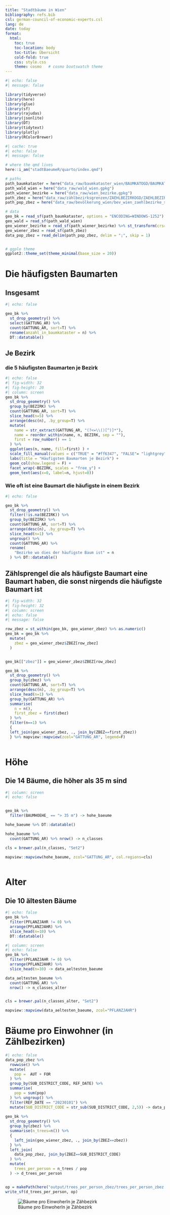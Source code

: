 ```yaml
---
title: "Stadtbäume in Wien"
bibliography: refs.bib
csl: german-council-of-economic-experts.csl
lang: de
date: today
format:
  html:
    toc: true
    toc-location: body
    toc-title: Übersicht
    cold-fold: true
    css: style.css
    theme: cosmo   # cosmo bootswatch theme
---
```


```r
#| echo: false
#| message: false

library(tidyverse)
library(here)
library(glue)
library(sf)
library(rajudas)
library(jsonlite)
library(DT)
library(tidytext)
library(plotly)  
library(RColorBrewer)  
```

```r
#| cache: true
#| echo: false
#| message: false

# where the qmd lives
here::i_am("stadtBaeumeR/quarto/index.qmd")

# paths
path_baumkataster = here("data_raw/baumkataster_wien/BAUMKATOGD/BAUMKATOGDPoint.shp")
path_wald_wien = here("data_raw/wald_wien.gpkg")
path_wiener_bezirke = here("data_raw/wien_bezirke.gpkg")
path_zbez = here("data_raw/zählbezirksgrenzen/ZAEHLBEZIRKOGD/ZAEHLBEZIRKOGDPolygon.shp")
path_pop_zbez = here("data_raw/bevölkerung_wien/bev_wien_zaehlbezirke_seit_2008.csv")

# data
geo_bk = read_sf(path_baumkataster, options = "ENCODING=WINDOWS-1252")
geo_wald = read_sf(path_wald_wien)
geo_wiener_bezirke = read_sf(path_wiener_bezirke) %>% st_transform(crs=st_crs(geo_bk))
geo_wiener_zbez = read_sf(path_zbez)
data_pop_zbez = read_delim(path_pop_zbez, delim = ";", skip = 1)


# ggplo theme
ggplot2::theme_set(theme_minimal(base_size = 20))
```



# Die häufigsten Baumarten


## Insgesamt

```r
#| echo: false

geo_bk %>% 
  st_drop_geometry() %>% 
  select(GATTUNG_AR) %>% 
  count(GATTUNG_AR, sort=T) %>% 
  rename(anzahl_in_baumkataster = n) %>% 
  DT::datatable()
```

## Je Bezirk

### die 5 häufigsten Baumarten je Bezirk

```r
#| echo: false
#| fig-width: 32
#| fig-height: 20
#| column: screen
geo_bk %>%
  st_drop_geometry() %>%
  group_by(BEZIRK) %>%
  count(GATTUNG_AR, sort=T) %>% 
  slice_head(n=5) %>% 
  arrange(desc(n), .by_group=T) %>% 
  mutate(
    name = str_extract(GATTUNG_AR, "(?<=\\()[^)]*"),
    name = reorder_within(name, n, BEZIRK, sep = ""),
    first = row_number() == 1
  ) %>% 
  ggplot(aes(n, name, fill=first) ) +
  scale_fill_manual(values = c("TRUE" = "#ff6347", "FALSE"= "lightgrey")) +
  labs(title = "Häufigsten Baumarten je Bezirk") +
  geom_col(show.legend = F) +
  facet_wrap(~BEZIRK, scales = "free_y") +
  geom_text(aes(x=0, label=n, hjust=0)) 


```

### Wie oft ist eine Baumart die häufigste in einem Bezirk

```r
#| echo: false

geo_bk %>% 
  st_drop_geometry() %>% 
  filter(!is.na(BEZIRK)) %>% 
  group_by(BEZIRK) %>%
  count(GATTUNG_AR, sort=T) %>% 
  arrange(desc(n), .by_group=T) %>% 
  slice_head(n=1) %>% 
  ungroup() %>% 
  count(GATTUNG_AR) %>% 
  rename(
    "Bezirke wo dies der häufigste Baum ist" = n
  ) %>% DT::datatable()
```

## Zählsprengel die als häufigste Baumart eine Baumart haben, die sonst nirgends die häufigste Baumart ist

```r
#| fig-width: 32
#| fig-height: 32
#| column: screen
#| echo: false
#| message: false

row_zbez = st_within(geo_bk, geo_wiener_zbez) %>% as.numeric()
geo_bk = geo_bk %>% 
  mutate(
    zbez = geo_wiener_zbez$ZBEZ[row_zbez]
  ) 


geo_bk[["zbez"]] = geo_wiener_zbez$ZBEZ[row_zbez]

geo_bk %>% 
  st_drop_geometry() %>% 
  group_by(zbez) %>% 
  count(GATTUNG_AR, sort=T) %>% 
  arrange(desc(n), .by_group=T) %>% 
  slice_head(n=1) %>% 
  group_by(GATTUNG_AR) %>% 
  summarise(
    n = n(),
    first_zbez = first(zbez)
  ) %>% 
  filter(n==1) %>% 
  {
  left_join(geo_wiener_zbez, ., join_by(ZBEZ==first_zbez))
  } %>% mapview::mapview(zcol="GATTUNG_AR", legend=F)
  
```

# Höhe

## Die 14 Bäume, die höher als 35 m sind

```r
#| column: screen
#| echo: false


geo_bk %>% 
  filter(BAUMHOEHE_ == "> 35 m") -> hohe_baeume

hohe_baeume %>% DT::datatable()

hohe_baeume %>% 
  count(GATTUNG_AR) %>% nrow() -> n_classes

cls = brewer.pal(n_classes, "Set2")

mapview::mapview(hohe_baeume, zcol="GATTUNG_AR", col.regions=cls)
  

```

# Alter


## Die 10 ältesten Bäume

```r
#| echo: false
geo_bk %>% 
  filter(PFLANZJAHR != 0) %>% 
  arrange(PFLANZJAHR) %>% 
  slice_head(n=10) %>% 
  DT::datatable()

```

```r
#| column: screen
#| echo: false
geo_bk %>% 
  filter(PFLANZJAHR != 0) %>% 
  arrange(PFLANZJAHR) %>% 
  slice_head(n=10) -> data_aeltesten_baeume

data_aeltesten_baeume %>% 
  count(GATTUNG_AR) %>% 
  nrow() -> n_classes_alter


cls = brewer.pal(n_classes_alter, "Set2")

mapview::mapview(data_aeltesten_baeume, zcol="PFLANZJAHR")
```

# Bäume pro Einwohner (in Zählbezirken)

```r
#| echo: false
data_pop_zbez %>% 
  rowwise() %>% 
  mutate(
    pop =  AUT + FOR
  ) %>% 
  group_by(SUB_DISTRICT_CODE, REF_DATE) %>% 
  summarise(
    pop = sum(pop)
  ) %>% ungroup() %>% 
  filter(REF_DATE == "20230101") %>% 
  mutate(SUB_DISTRICT_CODE = str_sub(SUB_DISTRICT_CODE, 2,5)) -> data_pop_zbez
  
geo_bk %>% 
  st_drop_geometry() %>% 
  group_by(zbez) %>% 
  summarise(n_trees=n()) %>% 
  {
    left_join(geo_wiener_zbez, ., join_by(ZBEZ==zbez))
  } %>% 
  left_join(
    data_pop_zbez, join_by(ZBEZ==SUB_DISTRICT_CODE)
  ) %>% 
  mutate(
    trees_per_person = n_trees / pop
  ) -> d_trees_per_person


op = makePath(here("output/trees_per_person_zbez/trees_per_person_zbez.gpkg"))
write_sf(d_trees_per_person, op)

```

![Bäume pro EinwoherIn je Zähbezirk](images/qgis/trees_per_pers_zbez.png)








